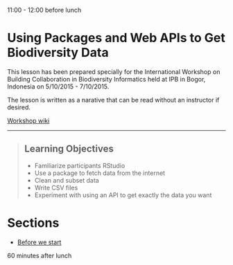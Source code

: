11:00 - 12:00 before lunch

# Using Packages and Web APIs to Get Biodiversity Data

This lesson has been prepared specially for the International Workshop on Building Collaboration in Biodiversity Informatics held at IPB in Bogor, Indonesia on 5/10/2015 - 7/10/2015.

The lesson is written as a narative that can be read without an instructor if desired.

[Workshop wiki](https://github.com/iDigBio/2015-10-05-PrePRAGMA/wiki)

------------

> ## Learning Objectives
>
> * Familiarize participants RStudio
> * Use a package to fetch data from the internet
> * Clean and subset data
> * Write CSV files
> * Experiment with using an API to get exactly the data you want

# Sections

* [Before we start](00-before-we-start.html)




60 minutes after lunch